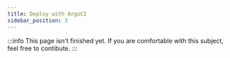 ```yaml
---
title: Deploy with ArgoCI
sidebar_position: 3
---
```


:::info
This page isn't finished yet. If you are comfortable with this subject, feel free to contibute.
:::